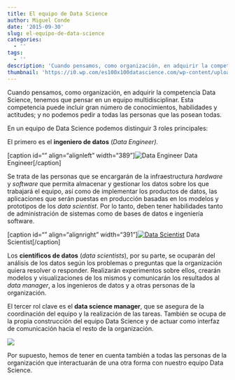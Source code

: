 ```yaml
---
title: El equipo de Data Science
author: Miguel Conde
date: '2015-09-30'
slug: el-equipo-de-data-science
categories:
  - ''
tags:
  - ''
description: 'Cuando pensamos, como organización, en adquirir la competencia Data Science, tenemos que pensar en un equipo multidisciplinar. Esta competencia puede incluir gran número de conocimientos, habilidades y actitudes; y no podemos pedir a todas las personas que las posean todas.'
thumbnail: 'https://i0.wp.com/es100x100datascience.com/wp-content/uploads/2015/09/Data-Science-Team.jpg?resize=930%2C520&ssl=1'
---
```


Cuando pensamos, como organización, en adquirir la competencia Data Science, tenemos que pensar en un equipo multidisciplinar. Esta competencia puede incluir gran número de conocimientos, habilidades y actitudes; y no podemos pedir a todas las personas que las posean todas.

En un equipo de Data Science podemos distinguir 3 roles principales:

El primero es el **ingeniero de datos** (*Data Engineer).*

\[caption id="" align="alignleft" width="389"\]![Data Engineer](http://ww1.prweb.com/prfiles/2012/08/10/9790635/EngineerDataCenter.jpg) Data Engineer\[/caption\]

Se trata de las personas que se encargarán de la infraestructura *hardware* y *software* que permita almacenar y gestionar los datos sobre los que trabajará el equipo, así como de implementar los productos de datos, las aplicaciones que serán puestas en producción basadas en los modelos y prototipos de los *data scientist*. Por lo tanto, deben tener habilidades tanto de administración de sistemas como de bases de datos e ingeniería software.

\[caption id="" align="alignright" width="391"\][![Data Scientist](http://www.marketingdistillery.com/wp-content/uploads/2014/11/mds_f-723x1024.png)](http://www.marketingdistillery.com/wp-content/uploads/2014/11/mds_f-723x1024.png) Data Scientist\[/caption\]

Los **científicos de datos** (*data scientists*), por su parte, se ocuparán del análisis de los datos según los problemas o preguntas que la organización quiera resolver o responder. Realizarán experimentos sobre ellos, crearán modelos y visualizaciones de los mismos y comunicarán los resultados al *data manager*, a los ingenieros de datos y a otras personas de la organización.

El tercer rol clave es el **data science manager**, que se asegura de la coordinación del equipo y la realización de las tareas. También se ocupa de la propia construcción del equipo  Data Science y de actuar como interfaz de comunicación hacia el resto de la organización.

[![](https://upload.wikimedia.org/wikipedia/commons/thumb/6/63/Estudiantes_time_out.jpg/1280px-Estudiantes_time_out.jpg)](https://upload.wikimedia.org/wikipedia/commons/thumb/6/63/Estudiantes_time_out.jpg/1280px-Estudiantes_time_out.jpg)

Por supuesto, hemos de tener en cuenta también a todas las personas de la organización que interactuarán de una otra forma con nuestro equipo Data Science.
